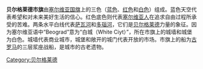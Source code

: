 {{Infobox National flag
| Name = Belgrade
| Type = City
| Image = Flag of Belgrade, Serbia.svg
| Image_size = 200px
| Proportion = 
| Adoption = 1931
| Design = 
| Designer = [[Đorđe_Andrejević-Kun|Đorđe Andrejević-Kun]]
}}

'''贝尔格莱德市旗'''由[[塞尔维亚国旗|塞尔维亚国旗]]上的三色（[[蓝色|蓝色]]、[[红色|红色]]和[[白色|白色]]）组成。蓝色天空代表希望和对未来美好生活的信心。红色底色则代表[[塞尔维亚人|塞尔维亚人]]在追求自由过程所承受的苦难。两条水平白线代表[[萨瓦河|萨瓦河]]和[[多瑙河|多瑙河]]，它们是[[贝尔格莱德|贝尔格莱德]]力量的象征。因为塞尔维亚语中“Beograd”意为“白城（White Ciyt）”，所在市旗上的城墙和城堡为白色。城墙代表商业城市，城堡和敞开的城门代表开放的市场。市旗上的船为[[古罗马|古罗马]]的三层浆座战船，是城市的古老遗物。

[[Category:贝尔格莱德|Category:贝尔格莱德]]
